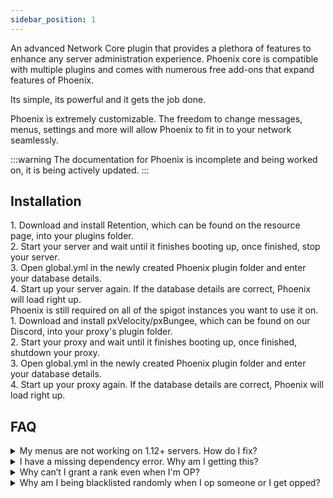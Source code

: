 ```yaml
---
sidebar_position: 1
---
```



An advanced Network Core plugin that provides a plethora of features to enhance any server administration experience. Phoenix core is compatible with multiple plugins and comes with numerous free add-ons that expand features of Phoenix.

Its simple, its powerful and it gets the job done.

Phoenix is extremely customizable. The freedom to change messages, menus, settings and more will allow Phoenix to fit in to your network seamlessly.

:::warning
The documentation for Phoenix is incomplete and being worked on, it is being actively updated.
:::

## Installation

<Tabs queryString="type">
    <TabItem value="spigot" label="Spigot / Paper" default>
        1. Download and install Retention, which can be found on the resource page, into your plugins folder.<br/>
        2. Start your server and wait until it finishes booting up, once finished, stop your server.<br/>
        3. Open global.yml in the newly created Phoenix plugin folder and enter your database details.<br/>
        4. Start up your server again. If the database details are correct, Phoenix will load right up.<br/>
    </TabItem>
    <TabItem value="proxy" label="Velocity / Bungee">
        <Admonition type="info" title="Please Note:">
            Phoenix is still required on all of the spigot instances you want to use it on.
        </Admonition>
        1. Download and install pxVelocity/pxBungee, which can be found on our Discord, into your proxy's plugin folder.<br/>
        2. Start your proxy and wait until it finishes booting up, once finished, shutdown your proxy.<br/>
        3. Open global.yml in the newly created Phoenix plugin folder and enter your database details.<br/>
        4. Start up your proxy again. If the database details are correct, Phoenix will load right up.<br/>
    </TabItem>
</Tabs>

## FAQ

<details>
<summary>My menus are not working on 1.12+ servers. How do I fix?</summary>

Change `fill-glass` in `menus.yml` to something line `GRAY_STAINED_GLASS_PANE`, then restart.
</details>

<details>
<summary>I have a missing dependency error. Why am I getting this?</summary>

You are missing a required dependency that Phoenix relies on, please ensure you have all plugins listed below.

- PlaceholderAPI
  
</details>

<details>
<summary>Why can’t I grant a rank even when I'm OP?</summary>

Please ensure you have `core.grant.*` or `core.grant.<rank>`, and your rank is above the rank you're trying to grant.
</details>

<details>
<summary>Why am I being blacklisted randomly when I op someone or I get opped?</summary>

This is because you arent a [security user](/Phoenix/Features/Security).
Execute `/security add <player> [admin]` in console to fix this.

You can also turn security off in config but it is highly recommended not to.
</details>